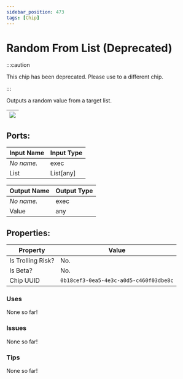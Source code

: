 ```yaml
---
sidebar_position: 473
tags: [Chip]
---
```


# Random From List (Deprecated)
:::caution

This chip has been deprecated. Please use to a different chip.

:::

Outputs a random value from a target list.

| ![](https://images-ext-2.discordapp.net/external/MPmIaQzlEPmgGWlgi-WxBBXt0Bjv_zWPkg1y1f_sy3s/https/www.recroomcircuits.com/image/circuit/absolute-value?width=206&height=108) |
|-----|

## Ports:

| Input Name | Input Type |
|-----------|-----------|
| *No name.* | exec |
| List | List[any] |

| Output Name | Output Type |
|-----------|-----------|
| *No name.* | exec |
| Value | any |

## Properties:

| Property  | Value |
|-------------------|-----------|
| Is Trolling Risk? | No. |
| Is Beta? | No. |
| Chip UUID | `0b18cef3-0ea5-4e3c-a0d5-c460f03dbe8c` |

### Uses
None so far!

### Issues
None so far!

### Tips
None so far!
